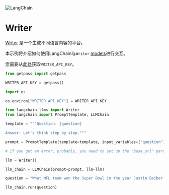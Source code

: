 

<Head>
  <script>
    {
      `(function() {
         var _hmt = _hmt || [];
(function() {
  var hm = document.createElement("script");
  hm.src = "https://hm.baidu.com/hm.js?e60fb290e204e04c5cb6f79b0ac1e697";
  var s = document.getElementsByTagName("script")[0]; 
  s.parentNode.insertBefore(hm, s);
})();
       })();`
    }
  </script>
</Head>

![LangChain](https://pica.zhimg.com/50/v2-56e8bbb52aa271012541c1fe1ceb11a2_r.gif)




Writer
===

[Writer](https://writer.com/) 是一个生成不同语言内容的平台。

本示例将介绍如何使用LangChain与`Writer` [models](https://dev.writer.com/docs/models)进行交互。

您需要从[此处](https://dev.writer.com/docs)获取`WRITER_API_KEY`。

```python
from getpass import getpass

WRITER_API_KEY = getpass()

```

```python
import os

os.environ["WRITER_API_KEY"] = WRITER_API_KEY

```

```python
from langchain.llms import Writer
from langchain import PromptTemplate, LLMChain

```

```python
template = """Question: {question}

Answer: Let's think step by step."""

prompt = PromptTemplate(template=template, input_variables=["question"])

```

```python
# If you get an error, probably, you need to set up the "base_url" parameter that can be taken from the error log.

llm = Writer()

```

```python
llm_chain = LLMChain(prompt=prompt, llm=llm)

```

```python
question = "What NFL team won the Super Bowl in the year Justin Beiber was born?"

llm_chain.run(question)

```

